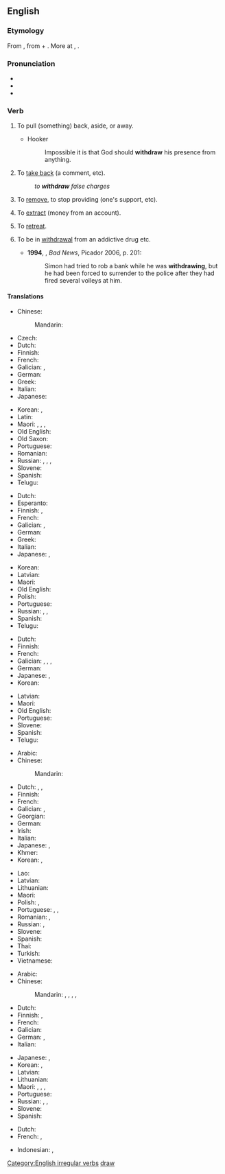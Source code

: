 ==English==

===Etymology===
From {{inh|en|enm|withdrawen|t=to draw away, draw back}}, from {{m|enm|with-|t=away, back}} + {{m|enm|drawen|t=to draw}}. More at {{l|en|with-}}, {{l|en|draw}}.

===Pronunciation===
* {{IPA|/wɪðˈdɹɔː/|/wɪθˈdɹɔː/|lang=en}}
* {{audio|en-us-withdraw.ogg|Audio (US)|lang=en}}
* {{rhymes|ɔː|lang=en}}

===Verb===
{{en-verb|withdraws|withdrawing|withdrew|withdrawn}}

# {{lb|en|transitive}} To pull (something) back, aside, or away.
#* Hooker
#*: Impossible it is that God should '''withdraw''' his presence from anything.
# {{lb|en|transitive}} To [[take back]] (a comment, etc).
#: ''to '''withdraw''' false charges''
# {{lb|en|transitive}} To [[remove]], to stop providing (one's support, etc).
# {{lb|en|transitive}} To [[extract]] (money from an account).
# {{lb|en|intransitive}} To [[retreat]].
# {{lb|en|intransitive}} To be in [[withdrawal]] from an addictive drug etc. {{defdate|from 20th c.}}
#* '''1994''', {{w|Edward St Aubyn}}, ''Bad News'', Picador 2006, p. 201:
#*: Simon had tried to rob a bank while he was '''withdrawing''', but he had been forced to surrender to the police after they had fired several volleys at him.

====Translations====
{{trans-top|pull back}}
* Chinese:
*: Mandarin: {{t+|cmn|撤退|tr=chètuì}}
* Czech: {{t+|cs|stáhnout}}
* Dutch: {{t+|nl|terugtrekken}}
* Finnish: {{t|fi|[[vetää]] [[takaisin]]}}
* French: {{t+|fr|retirer}}
* Galician: {{t+|gl|retirar}}, {{t+|gl|separar}}
* German: {{t+|de|zurückziehen}}
* Greek: {{t+|el|αποσύρομαι}}
* Italian: {{t+|it|ritirare}}
* Japanese: {{t|ja|引き出す|tr=ひきだす, hikidasu}}
{{trans-mid}}
* Korean: {{t+|ko|후퇴하다}}, {{t+|ko|취소하다}}
* Latin: {{t|la|descisco}}
* Maori: {{t|mi|whakatahi}}, {{t|mi|paunu}}, {{t+|mi|unu}}, {{t|mi|kounu}}
* Old English: {{t|ang|oftēon}}
* Old Saxon: {{t|osx|withfahan}}
* Portuguese: {{t+|pt|retirar}}
* Romanian: {{t+|ro|retrage}}
* Russian: {{t+|ru|выводи́ть|impf}} {{qualifier|transitive}}, {{t+|ru|вы́вести|pf}} {{qualifier|transitive}}, {{t+|ru|отходи́ть|impf}} {{qualifier|intransitive}}, {{t+|ru|отойти́|impf}} {{qualifier|intransitive}}
* Slovene: {{t|sl|umakniti}}
* Spanish: {{t+|es|retirar}}
* Telugu: {{t+|te|ఉపసంహరించు}}
{{trans-bottom}}

{{trans-top|take back}}
* Dutch: {{t+|nl|terugnemen}}
* Esperanto: {{t|eo|retiri}}
* Finnish: {{t|fi|[[ottaa]] [[takaisin]]}}, {{t+|fi|perua}}
* French: {{t+|fr|retirer}}
* Galician: {{t+|gl|retirar}}, {{t|gl|retractarse}}
* German: {{t|de|zurücknehmen}}
* Greek: {{t+|el|αποσύρω}}
* Italian: {{t+|it|ritirare}}
* Japanese: {{t|ja|引き出す|tr=ひきだす, hikidasu}}, {{t|ja|取り消す|tr=とりけす, torikesu}}
{{trans-mid}}
* Korean: {{t+|ko|취소하다}}
* Latvian: {{t|lv|atsaukt}}
* Maori: {{t|mi|kounu}}
* Old English: {{t|ang|oftēon}}
* Polish: {{t+|pl|wycofać|pf}}
* Portuguese: {{t+|pt|devolver}}
* Russian: {{t|ru|[[брать]] [[наза́д]]|impf}}, {{t+|ru|забира́ть|impf}}, {{t+|ru|забра́ть|pf}}
* Spanish: {{t+|es|retirar}}
* Telugu: {{t+|te|ఉపసంహరించు}}
{{trans-bottom}}

{{trans-top|remove, stop providing}}
* Dutch: {{t+|nl|intrekken}}
* Finnish: {{t+|fi|perua}}
* French: {{t+|fr|retirer}}
* Galician: {{t+|gl|retirar}}, {{t+|gl|quitar}}, {{t+|gl|tirar}}, {{t+|gl|sacar}}
* German: {{t+|de|entziehen}}
* Japanese: {{t|ja|引き揚げる|tr=hikiageru}}, {{t+|ja|手を引く|tr=te o hiku}}
* Korean: {{t+|ko|제거하다}}
{{trans-mid}}
* Latvian: {{t|lv|atsaukt}}
* Maori: {{t+|mi|unu}}
* Old English: {{t|ang|oftēon}}
* Portuguese: {{t+|pt|retirar}}
* Slovene: {{t|sl|umakniti}}
* Spanish: {{t+|es|retirar}}
* Telugu: {{t+|te|ఉపసంహరించు}}
{{trans-bottom}}

{{trans-top|extract (money from an account)}}
* Arabic: {{t|ar|سَحَبَ}}
* Chinese:
*: Mandarin: {{t+|cmn|提款|tr=tíkuǎn}}
* Dutch: {{t+|nl|afhalen}} {{qualifier|Flanders}}, {{t+|nl|pinnen}} {{qualifier|the Netherlands}}, {{t+|nl|opnemen}}
* Finnish: {{t+|fi|nostaa}}
* French: {{t+|fr|retirer}}
* Galician: {{t+|gl|sacar}}, {{t+|gl|retirar}}
* Georgian: {{t-needed|ka}}
* German: {{t+|de|abheben}}
* Irish: {{t|ga|aistarraing}}
* Italian: {{t|it|prelevare}}
* Japanese: {{t|ja|引き出す|tr=ひきだす, hikidasu}}, {{t+|ja|下ろす|tr=おろす, orosu}}
* Khmer: {{t-needed|km}}
* Korean: {{t+|ko|뽑다}}, {{t|ko|추출하다}}
{{trans-mid}}
* Lao: {{t-needed|lo}}
* Latvian: {{t|lv|izņemt}}
* Lithuanian: {{t|lt|išsiimti}}
* Maori: {{t|mi|tango}}
* Polish: {{t+|pl|wypłacić|pf}}, {{t+|pl|wypłacać|impf}}
* Portuguese: {{t+|pt|sacar}}, {{t+|pt|levantar}}, {{t+|pt|retirar}}
* Romanian: {{t+|ro|preleva}}, {{t+|ro|retrage}}
* Russian: {{t+|ru|снима́ть|impf}}, {{t+|ru|снять|pf}}
* Slovene: {{t+|sl|dvigniti}}
* Spanish: {{t+|es|sacar}}
* Thai: {{t-needed|th}}
* Turkish: {{t+|tr|para çekmek}}
* Vietnamese: {{t|vi|rút tiền}}
{{trans-bottom}}

{{trans-top|retreat}}
* Arabic: {{t|ar|تَرَاجَعَ}}
* Chinese:
*: Mandarin: {{t+|cmn|後退}}, {{t+|cmn|后退|tr=hòutuì}}, {{t+|cmn|退卻}}, {{t+|cmn|退却|tr=tuìquè}}, {{t+|cmn|撤退|tr=chètuì}}
* Dutch: {{t+|nl|terugtrekken}}
* Finnish: {{t|fi|perääntyä}}, {{t+|fi|vetäytyä}}
* French: {{t+|fr|se retirer}}
* Galician: {{t|gl|retirarse}}
* German: {{t+|de|zurückziehen|alt=sich zurückziehen}}, {{t+|de|abziehen}}
* Italian: {{t+|it|ritirarsi}}
{{trans-mid}}
* Japanese: {{t|ja|後退する|tr=kōtai-suru}}, {{t|ja|退却する|tr=taikyaku-suru}}
* Korean: {{t+|ko|후퇴하다}}, {{t|ko|물러서다}}
* Latvian: {{t|lv|atkāpties}}
* Lithuanian: {{t|lt|atsitraukti}}
* Maori: {{t|mi|maunu}}, {{t|mi|whakatahi}}, {{t+|mi|unu}}, {{t|mi|kounu}}
* Portuguese: {{t|pt|[[retirar]]-[[se]]}}
* Russian: {{t+|ru|отступа́ть|impf}}, {{t+|ru|отступи́ть|pf}}, {{t+|ru|ретирова́ться|impf}}
* Slovene: {{t|sl|umakniti se}}
* Spanish: {{t+|es|retirarse}}
{{trans-bottom}}

{{checktrans-top}}
* Dutch: {{t-check|nl|terugtreden}}
* French: {{t-check|fr|tirer}}, {{t-check|fr|retirer}}
{{trans-mid}}
* Indonesian: {{t-check|id|[[tarik|menarik]]}}, {{t-check|id|[[batal|membatalkan]]}}
{{trans-bottom}}

[[Category:English irregular verbs]]
[[Category:English words prefixed with with-|draw]]